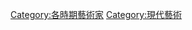 {{Commons category|Modern artists}}

{{CategoryTOC}}

[[Category:各時期藝術家|Category:各時期藝術家]]
[[Category:現代藝術|Category:現代藝術]]